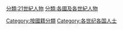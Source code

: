 [[分類:21世紀人物|分類:21世紀人物]]
[[Category:按國籍分類|Category:按國籍分類]]
[[分類:各國及各世紀人物|分類:各國及各世紀人物]]
[[Category:各世纪各国人士|Category:各世纪各国人士]]